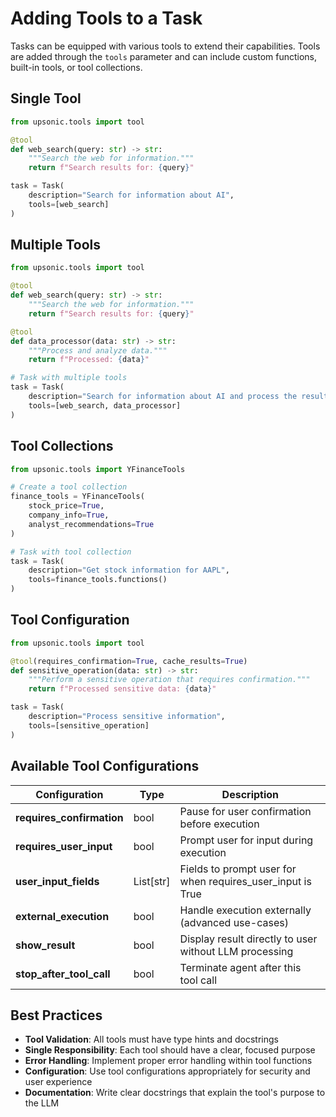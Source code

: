 # Adding Tools to a Task

Tasks can be equipped with various tools to extend their capabilities. Tools are added through the `tools` parameter and can include custom functions, built-in tools, or tool collections.

## Single Tool

```python
from upsonic.tools import tool

@tool
def web_search(query: str) -> str:
    """Search the web for information."""
    return f"Search results for: {query}"

task = Task(
    description="Search for information about AI",
    tools=[web_search]
)
```

## Multiple Tools

```python
from upsonic.tools import tool

@tool
def web_search(query: str) -> str:
    """Search the web for information."""
    return f"Search results for: {query}"

@tool
def data_processor(data: str) -> str:
    """Process and analyze data."""
    return f"Processed: {data}"

# Task with multiple tools
task = Task(
    description="Search for information about AI and process the results",
    tools=[web_search, data_processor]
)
```

## Tool Collections

```python
from upsonic.tools import YFinanceTools

# Create a tool collection
finance_tools = YFinanceTools(
    stock_price=True,
    company_info=True,
    analyst_recommendations=True
)

# Task with tool collection
task = Task(
    description="Get stock information for AAPL",
    tools=finance_tools.functions()
)
```

## Tool Configuration

```python
from upsonic.tools import tool

@tool(requires_confirmation=True, cache_results=True)
def sensitive_operation(data: str) -> str:
    """Perform a sensitive operation that requires confirmation."""
    return f"Processed sensitive data: {data}"

task = Task(
    description="Process sensitive information",
    tools=[sensitive_operation]
)
```

## Available Tool Configurations

| Configuration | Type | Description |
|---------------|------|-------------|
| **requires_confirmation** | bool | Pause for user confirmation before execution |
| **requires_user_input** | bool | Prompt user for input during execution |
| **user_input_fields** | List[str] | Fields to prompt user for when requires_user_input is True |
| **external_execution** | bool | Handle execution externally (advanced use-cases) |
| **show_result** | bool | Display result directly to user without LLM processing |
| **stop_after_tool_call** | bool | Terminate agent after this tool call |

## Best Practices

- **Tool Validation**: All tools must have type hints and docstrings
- **Single Responsibility**: Each tool should have a clear, focused purpose
- **Error Handling**: Implement proper error handling within tool functions
- **Configuration**: Use tool configurations appropriately for security and user experience
- **Documentation**: Write clear docstrings that explain the tool's purpose to the LLM
